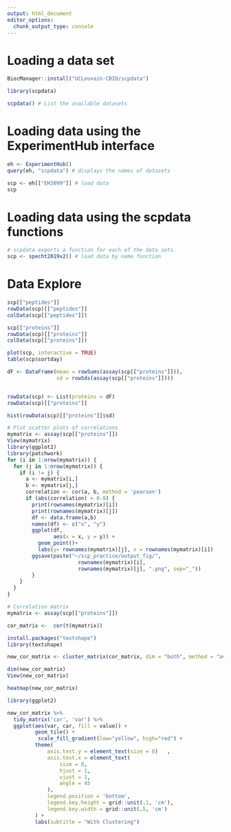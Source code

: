 ```yaml
---
output: html_document
editor_options: 
  chunk_output_type: console
---
```


# Loading a data set
```r
BiocManager::install("UCLouvain-CBIO/scpdata")

library(scpdata)

scpdata() # List the available datasets
```

# Loading data using the ExperimentHub interface

```r
eh <- ExperimentHub()
query(eh, "scpdata") # displays the names of datasets

scp <- eh[["EH3899"]] # load data
scp
```

# Loading data using the scpdata functions

```r
# scpdata exports a function for each of the data sets.
scp <- specht2019v2() # load data by name function
```

# Data Explore

```r

scp[["peptides"]]
rowData(scp)[["peptides"]]
colData(scp[["peptides"]])

scp[["proteins"]]
rowData(scp)[["proteins"]]
colData(scp[["proteins"]])

plot(scp, interactive = TRUE)
table(scp$sortday)

dF <- DataFrame(mean = rowSums(assay(scp[["proteins"]])),
                sd = rowSds(assay(scp[["proteins"]])))


rowData(scp) <- List(proteins = dF) 
rowData(scp)[["proteins"]]

hist(rowData(scp)[["proteins"]]$sd)

# Plot scatter plots of correlations
mymatrix <- assay(scp[["proteins"]])
View(mymatrix)
library(ggplot2)
library(patchwork)
for (i in 1:nrow(mymatrix)) {
  for (j in 1:nrow(mymatrix)) {
    if (i != j) {
      a <- mymatrix[i,]
      b <- mymatrix[j,]
      correlation <- cor(a, b, method = 'pearson')
      if (abs(correlation) > 0.8) {
        print(rownames(mymatrix)[i])
        print(rownames(mymatrix)[j])
        df <- data.frame(a,b)
        names(df) <- c("x", "y")
        ggplot(df, 
               aes(x = x, y = y)) + 
          geom_point()+
          labs(y= rownames(mymatrix)[j], x = rownames(mymatrix)[i])
        ggsave(paste("~/scp_practice/output_fig/",
                       rownames(mymatrix)[i],
                       rownames(mymatrix)[j], ".png", sep="_"))
        }
    }
  }
}

# Correlation matrix 
mymatrix <- assay(scp[["proteins"]])

cor_matrix <-  cor(t(mymatrix))

install.packages("textshape")
library(textshape)

new_cor_matrix <- cluster_matrix(cor_matrix, dim = "both", method = "average")

dim(new_cor_matrix)
View(new_cor_matrix)

heatmap(new_cor_matrix)

library(ggplot2)

new_cor_matrix %>% 
  tidy_matrix('car', 'var') %>%
  ggplot(aes(var, car, fill = value)) +
         geom_tile() +
          scale_fill_gradient(low="yellow", high="red") +
         theme(
             axis.text.y = element_text(size = 8)   ,
             axis.text.x = element_text(
                 size = 8, 
                 hjust = 1, 
                 vjust = 1, 
                 angle = 45
             ),   
             legend.position = 'bottom',
             legend.key.height = grid::unit(.1, 'cm'),
             legend.key.width = grid::unit(.5, 'cm')               
         ) +
         labs(subtitle = "With Clustering")

```
 








